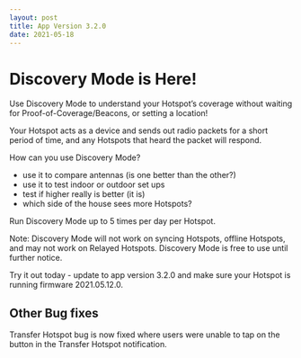 ```yaml
---
layout: post
title: App Version 3.2.0
date: 2021-05-18
---
```


# Discovery Mode is Here!

Use Discovery Mode to understand your Hotspot’s coverage without waiting for
Proof-of-Coverage/Beacons, or setting a location!

Your Hotspot acts as a device and sends out radio packets for a short period of time, and any
Hotspots that heard the packet will respond.

How can you use Discovery Mode?

- use it to compare antennas (is one better than the other?)
- use it to test indoor or outdoor set ups
- test if higher really is better (it is)
- which side of the house sees more Hotspots?

Run Discovery Mode up to 5 times per day per Hotspot.

Note: Discovery Mode will not work on syncing Hotspots, offline Hotspots, and may not work on
Relayed Hotspots. Discovery Mode is free to use until further notice.

Try it out today - update to app version 3.2.0 and make sure your Hotspot is running firmware
2021.05.12.0.

## Other Bug fixes

Transfer Hotspot bug is now fixed where users were unable to tap on the button in the Transfer
Hotspot notification.
